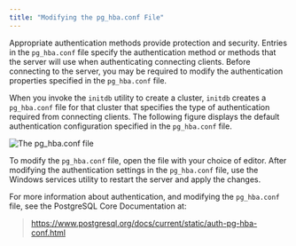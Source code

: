 ```yaml
---
title: "Modifying the pg_hba.conf File"
---
```


<div id="modifying_the_pg_hba_conf_file" class="registered_link"></div>


Appropriate authentication methods provide protection and security. Entries in the `pg_hba.conf` file specify the authentication method or methods that the server will use when authenticating connecting clients. Before connecting to the server, you may be required to modify the authentication properties specified in the `pg_hba.conf` file.

When you invoke the `initdb` utility to create a cluster, `initdb` creates a `pg_hba.conf` file for that cluster that specifies the type of authentication required from connecting clients. The following figure displays the default authentication configuration specified in the `pg_hba.conf` file.

![*The pg_hba.conf file*](../images/pg_hba_conf_file.png)

To modify the `pg_hba.conf` file, open the file with your choice of editor. After modifying the authentication settings in the `pg_hba.conf` file, use the Windows services utility to restart the server and apply the changes.

For more information about authentication, and modifying the `pg_hba.conf` file, see the PostgreSQL Core Documentation at:

> <https://www.postgresql.org/docs/current/static/auth-pg-hba-conf.html>

